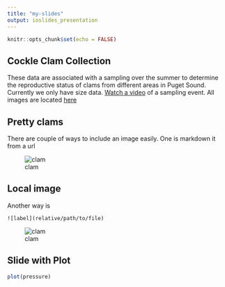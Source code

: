 ```yaml
---
title: "my-slides"
output: ioslides_presentation
---
```


```r
knitr::opts_chunk$set(echo = FALSE)
```

## Cockle Clam Collection

These data are associated with a sampling over the summer to determine the reproductive status of clams from different areas in Puget Sound. Currently we only have size data. [Watch a video](https://uw.hosted.panopto.com/Panopto/Pages/Viewer.aspx?id=8c080c5d-7e85-49f3-846b-ab9b012116db) of a sampling event. All images are located [here](https://github.com/RobertsLab/project-cockle-repro)

## Pretty clams

There are couple of ways to include an image easily.
One is markdown it from a url 

![clam](http://gannet.fish.washington.edu/seashell/snaps/dissect-measure_-_11.jpeg_30244032_2020-11-24_09-03-15.png)


## Local image

Another way is 

```
![label](relative/path/to/file)
```
![clam](../img/myclam.png)


## Slide with Plot

```r
plot(pressure)
```